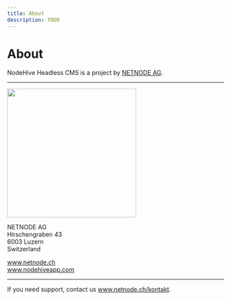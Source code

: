 ```yaml
---
title: About
description: TODO
---
```


# About

NodeHive Headless CMS is a project by [NETNODE AG](www.netnode.ch).

 ----

 <img src="https://www.netnode.ch/themes/custom/godigital/logo.svg" width="300" />

 <br/>





NETNODE AG<br />
Hirschengraben 43<br />
6003 Luzern<br />
Switzerland

www.netnode.ch<br />
www.nodehiveapp.com

---

If you need support, contact us www.netnode.ch/kontakt.
